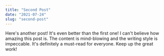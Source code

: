 ```yaml
---
title: "Second Post"
date: "2021-07-24"
slug: "second-post"
---
```


Here's another post! It's even better than the first one!
I can't believe how amazing this post is. The content is mind-blowing and the writing style is impeccable. It's definitely a must-read for everyone. Keep up the great work!